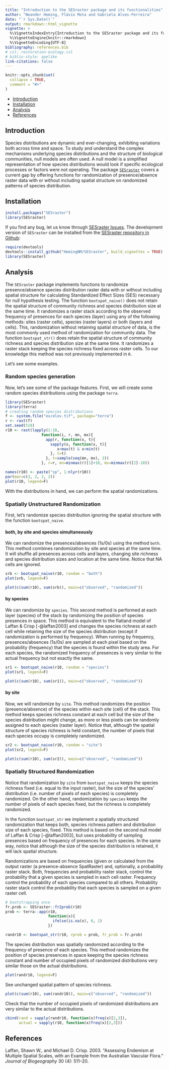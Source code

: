 ```yaml
---
title: "Introduction to the SESraster package and its functionalities"
author: "Neander Heming, Flávio Mota and Gabriela Alves-Ferreira"
date: "`r Sys.Date()`"
output: rmarkdown::html_vignette
vignette: >
  %\VignetteIndexEntry{Introduction to the SESraster package and its functionalities}
  %\VignetteEngine{knitr::rmarkdown}
  %\VignetteEncoding{UTF-8}
bibliography: references.bib
# csl: restoration-ecology.csl
# biblio-style: apelike
link-citations: false
---
```


```r
knitr::opts_chunk$set(
  collapse = TRUE,
  comment = "#>"
)
```

-   [Introduction](#intro)
-   [Installation](#install)
-   [Analysis](#analysis)
-   [References](#references)

## Introduction {#intro}

Species distributions are dynamic and ever-changing, exhibiting variations both across time and space. To study and understand the complex mechanisms underlying species distributions and the structure of biological communities, null models are often used. A null model is a simplified representation of how species distributions would look if specific ecological processes or factors were not operating. The package [`SESraster`](https://github.com/HemingNM/SESraster) covers a current gap by offering functions for randomization of presence/absence raster data with or without including spatial structure on randomized patterns of species distribution.

## Installation {#install}

```r
install.packages("SESraster")
library(SESraster)
```

If you find any bug, let us know through [SESraster Issues](https://github.com/HemingNM/SESraster/issues). The development version of `SESraster` can be installed from the [SESraster repository in Github](https://github.com/HemingNM/SESraster):

```r
require(devtools)
devtools::install_github("HemingNM/SESraster", build_vignettes = TRUE)
library(SESraster)
```

## Analysis {#analysis}

The `SESraster` package implements functions to randomize presence/absence species distribution raster data with or without including spatial structure for calculating Standardized Effect Sizes (SES) necessary for null hypothesis testing. The function `bootspat_naive()` does not retain the spatial structure of community richness and species distribution size at the same time. It randomizes a raster stack according to the observed frequency of presences for each species (layer) using any of the following methods: sites (raster cells), species (raster layers) or both (layers and cells). This, randomization without retaining spatial structure of data, is the most commonly used method of randomization for community data. The function `bootspat_str()` does retain the spatial structure of community richness and species distribution size at the same time. It randomizes a raster stack keeping the species richness fixed across raster cells. To our knowledge this method was not previously implemented in `R`.

Let's see some examples.

### Random species generation

Now, let's see some of the package features. First, we will create some random species distributions using the package `terra`.

```r
library(SESraster)
library(terra)
# creating random species distributions
f <- system.file("ex/elev.tif", package="terra")
r <- rast(f)
set.seed(510)
r10 <- rast(lapply(1:18,
                function(i, r, mn, mx){
                  app(r, function(x, t){
                    sapply(x, function(x, t){
                       x<max(t) & x>min(t)
                    }, t=t)
                  }, t=sample(seq(mn, mx), 2))
                }, r=r, mn=minmax(r)[1]+10, mx=minmax(r)[2]-10))

names(r10) <- paste("sp", 1:nlyr(r10))
par(mar=c(3, 2, 2, 2))
plot(r10, legend=F)
```

With the distributions in hand, we can perform the spatial randomizations.

### Spatially Unstructured Randomization

First, let's randomize species distribution ignoring the spatial structure with the function `bootspat_naive`.

#### both, by site and species simultaneously

We can randomize the presences/absences (1s/0s) using the method `both`. This method combines randomization by site and species at the same time. It will shuffle all presences across cells and layers, changing site richness and species distribution sizes and location at the same time. Notice that NA cells are ignored.

```r
srb <- bootspat_naive(r10, random = "both")
plot(srb, legend=F)
```

```r
plot(c(sum(r10), sum(srb)), main=c("observed", "randomized"))
```

#### by species

We can randomize by `species`. This second method is performed at each layer (species) of the stack by randomizing the position of species presences in space. This method is equivalent to the flatland model of Laffan & Crisp [-@laffan2003] and changes the species richness at each cell while retaining the size of the species distribution (except if randomization is performed by frequency). When running by frequency, presences/absences (1s/0s) are sampled at each pixel based on the probability (frequency) that the species is found within the study area. For each species, the randomized frequency of presences is very similar to the actual frequency but not exactly the same.

```r
sr1 <- bootspat_naive(r10, random = "species")
plot(sr1, legend=F)
```

```r
plot(c(sum(r10), sum(sr1)), main=c("observed", "randomized"))
```

#### by site

Now, we will randomize by `site`. This method randomizes the position (presence/absence) of the species within each site (cell) of the stack. This method keeps species richness constant at each cell but the size of the species distribution might change, as more or less pixels can be randomly assigned to each species (raster layer). Notice that, although the spatial structure of species richness is held constant, the number of pixels that each species occupy is completely randomized.

```r
sr2 <- bootspat_naive(r10, random = "site")
plot(sr2, legend=F)
```

```r
plot(c(sum(r10), sum(sr2)), main=c("observed", "randomized"))
```

### Spatially Structured Randomization

Notice that randomization by `site` from `bootspat_naive` keeps the species richness fixed (i.e. equal to the input raster), but the size of the species' distribution (i.e. number of pixels of each species) is completely randomized. On the other hand, randomization by `species` keeps the number of pixels of each species fixed, but the richness is completely randomized.

In the function `bootspat_str` we implement a spatially structured randomization that keeps both, species richness pattern and distribution size of each species, fixed. This method is based on the second null model of Laffan & Crisp [-@laffan2003], but uses probability of sampling presences based on frequency of presences for each species. In the same way, notice that although the size of the species distribution is retained, it will lack spatial structure.

Randomizations are based on frequencies (given or calculated from the output raster (a presence-absence SpatRaster) and, optionally, a probability raster stack. Both, frequencies and probability raster stack, control the probability that a given species is sampled in each cell raster. Frequency control the probability of each species compared to all others. Probability raster stack control the probability that each species is sampled on a given raster cell.

```r
# bootstrapping once
fr.prob <- SESraster::fr2prob(r10)
prob <- terra::app(r10,
                   function(x){
                     ifelse(is.na(x), 0, 1)
                   })

randr10 <- bootspat_str(r10, rprob = prob, fr_prob = fr.prob)
```

The species distribution was spatially randomized according to the frequency of presence of each species. This method randomizes the position of species presences in space keeping the species richness constant and number of occupied pixels of randomized distributions very similar those on the actual distributions.

```r
plot(randr10, legend=F)
```

See unchanged spatial pattern of species richness.

```r
plot(c(sum(r10), sum(randr10)), main=c("observed", "randomized"))
```

Check that the number of occupied pixels of randomized distributions are very similar to the actual distributions.

```r
cbind(rand = sapply(randr10, function(x)freq(x)[2,3]),
      actual = sapply(r10, function(x)freq(x)[2,3]))
```

## References {#references}

Laffan, Shawn W., and Michael D. Crisp. 2003. \"Assessing Endemism at Multiple Spatial Scales, with an Example from the Australian Vascular Flora.\" *Journal of Biogeography* 30 (4): 511--20.
